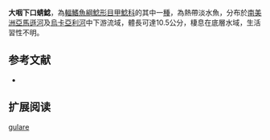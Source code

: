 {{Speciesbox
| name = 大咽下口蜻鯰
| image = 
| image_width = 250px
| image_caption = 
| status = NE
| status_system = IUCN3.1
| genus = Hypoptopoma
| species = gulare
| authority = [[Cope|Cope]], 1878
| synonyms = *''Hypoptopma gulare '',Cope, 1878 
*''Otocinclus joberti '',Vaillant, 1880 
*''Hypoptopoma joberti '' ,Vaillant, 1880 
}}

'''大咽下口蜻鯰'''，為[[輻鰭魚綱|輻鰭魚綱]][[鯰形目|鯰形目]][[甲鯰科|甲鯰科]]的其中一[[種|種]]，為熱帶淡水魚，分布於[[南美洲|南美洲]][[亞馬遜河|亞馬遜河]]及[[烏卡亞利河|烏卡亞利河]]中下游流域，體長可達10.5公分，棲息在底層水域，生活習性不明。

==参考文献==
*{{FishBase_species|genus=Hypoptopoma|species=gulare|year=2014|month=12}}

== 扩展阅读 ==
{{refbegin}}
{{wikispecies-inline|Hypoptopoma gulare|大咽下口蜻鯰}}
{{refend}}
{{Taxonbar|from=Q5548686}}

[[Category:下口蜻鯰屬|gulare]]


{{animal-stub}}
